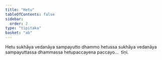 ```yaml
---
title: "Hetu"
tableOfContents: false
sidebar:
  order: 2
type: "tipitaka"
basket: "ab"
---
```



<DynamicBreadcrumb />

<Division number="74">

<Paragraph number="124">
Hetu sukhāya vedanāya sampayutto dhammo hetussa sukhāya vedanāya sampayuttassa dhammassa hetupaccayena paccayo…  tīṇi.
</Paragraph>
</Division>